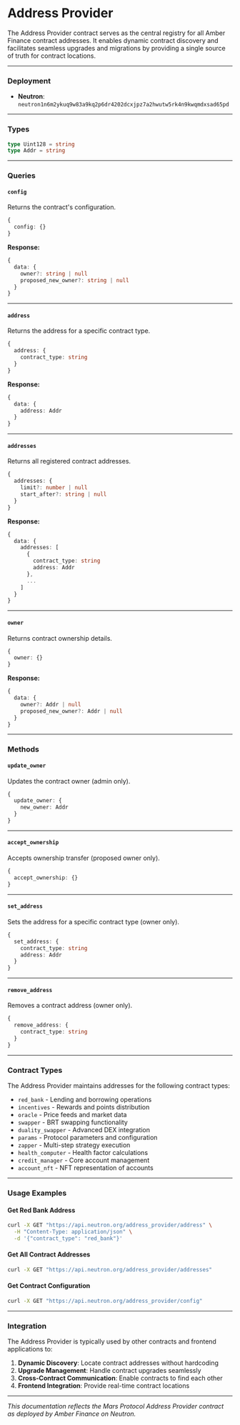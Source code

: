 # Address Provider

The Address Provider contract serves as the central registry for all Amber Finance contract addresses. It enables dynamic contract discovery and facilitates seamless upgrades and migrations by providing a single source of truth for contract locations.

---

### Deployment

- **Neutron**: `neutron1n6m2ykuq9w83a9kq2p6dr4202dcxjpz7a2hwutw5rk4n9kwqmdxsad65pd`

---

### Types

```ts
type Uint128 = string
type Addr = string
```

---

### Queries

#### `config`

Returns the contract's configuration.

```ts
{
  config: {}
}
```

**Response:**

```ts
{
  data: {
    owner?: string | null
    proposed_new_owner?: string | null
  }
}
```

---

#### `address`

Returns the address for a specific contract type.

```ts
{
  address: {
    contract_type: string
  }
}
```

**Response:**

```ts
{
  data: {
    address: Addr
  }
}
```

---

#### `addresses`

Returns all registered contract addresses.

```ts
{
  addresses: {
    limit?: number | null
    start_after?: string | null
  }
}
```

**Response:**

```ts
{
  data: {
    addresses: [
      {
        contract_type: string
        address: Addr
      },
      ...
    ]
  }
}
```

---

#### `owner`

Returns contract ownership details.

```ts
{
  owner: {}
}
```

**Response:**

```ts
{
  data: {
    owner?: Addr | null
    proposed_new_owner?: Addr | null
  }
}
```

---

### Methods

#### `update_owner`

Updates the contract owner (admin only).

```ts
{
  update_owner: {
    new_owner: Addr
  }
}
```

---

#### `accept_ownership`

Accepts ownership transfer (proposed owner only).

```ts
{
  accept_ownership: {}
}
```

---

#### `set_address`

Sets the address for a specific contract type (owner only).

```ts
{
  set_address: {
    contract_type: string
    address: Addr
  }
}
```

---

#### `remove_address`

Removes a contract address (owner only).

```ts
{
  remove_address: {
    contract_type: string
  }
}
```

---

### Contract Types

The Address Provider maintains addresses for the following contract types:

- `red_bank` - Lending and borrowing operations
- `incentives` - Rewards and points distribution
- `oracle` - Price feeds and market data
- `swapper` - BRT swapping functionality
- `duality_swapper` - Advanced DEX integration
- `params` - Protocol parameters and configuration
- `zapper` - Multi-step strategy execution
- `health_computer` - Health factor calculations
- `credit_manager` - Core account management
- `account_nft` - NFT representation of accounts

---

### Usage Examples

#### Get Red Bank Address

```bash
curl -X GET "https://api.neutron.org/address_provider/address" \
  -H "Content-Type: application/json" \
  -d '{"contract_type": "red_bank"}'
```

#### Get All Contract Addresses

```bash
curl -X GET "https://api.neutron.org/address_provider/addresses"
```

#### Get Contract Configuration

```bash
curl -X GET "https://api.neutron.org/address_provider/config"
```

---

### Integration

The Address Provider is typically used by other contracts and frontend applications to:

1. **Dynamic Discovery**: Locate contract addresses without hardcoding
2. **Upgrade Management**: Handle contract upgrades seamlessly
3. **Cross-Contract Communication**: Enable contracts to find each other
4. **Frontend Integration**: Provide real-time contract locations

---

*This documentation reflects the Mars Protocol Address Provider contract as deployed by Amber Finance on Neutron.*
